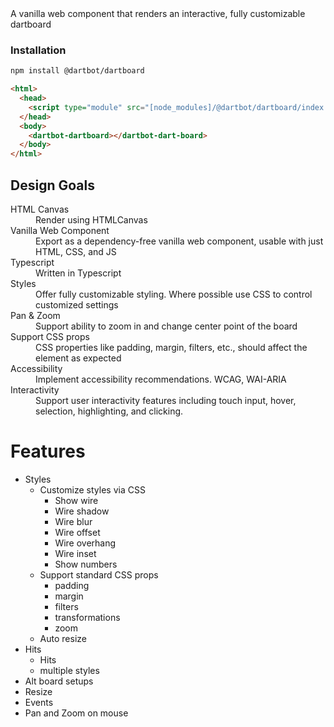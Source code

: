 
<Meta title="Introduction" name="ToC" />

<Title>Introduction</Title>
<Subtitle>A vanilla web component that renders an interactive, fully customizable dartboard</Subtitle>
<br />
<dartbot-dartboard style={{ 'max-height': '40em' }}></dartbot-dartboard>

### Installation
```bash
npm install @dartbot/dartboard
```
```html
<html>
  <head>
    <script type="module" src="[node_modules]/@dartbot/dartboard/index.js"></script>
  </head>
  <body>
    <dartbot-dartboard></dartbot-dart-board>
  </body>
</html>
```

## Design Goals

<dl>
  <dt>HTML Canvas</dt>
  <dd>Render using HTMLCanvas</dd>
  <dt>Vanilla Web Component</dt>
  <dd>Export as a dependency-free vanilla web component, usable with just HTML, CSS, and JS</dd>
  <dt>Typescript</dt>
  <dd>Written in Typescript</dd>
  <dt>Styles</dt>
  <dd>Offer fully customizable styling. Where possible use CSS to control customized settings</dd>
  <dt>Pan & Zoom</dt>
  <dd>Support ability to zoom in and change center point of the board</dd>
  <dt>Support CSS props</dt>
  <dd>CSS properties like padding, margin, filters, etc., should affect the element as expected</dd>
  <dt>Accessibility</dt>
  <dd>Implement accessibility recommendations. WCAG, WAI-ARIA</dd>
  <dt>Interactivity</dt>
  <dd>Support user interactivity features including touch input, hover, selection, highlighting, and clicking.</dd>
</dl>

# Features
* Styles
  * Customize styles via CSS
    * Show wire
    * Wire shadow
    * Wire blur
    * Wire offset
    * Wire overhang
    * Wire inset
    * Show numbers
  * Support standard CSS props
    * padding
    * margin
    * filters
    * transformations
    * zoom
  * Auto resize
* Hits
  * Hits
  * multiple styles
* Alt board setups
* Resize
* Events
* Pan and Zoom
  on mouse
